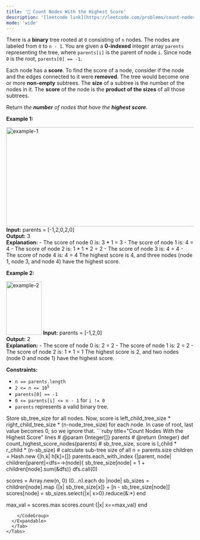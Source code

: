 ```yaml
---
title: '🧀 Count Nodes With the Highest Score'
description: '[leetcode link](https://leetcode.com/problems/count-nodes-with-the-highest-score/description/)'
mode: 'wide'
---
```

<Tabs>
  <Tab title="Question" icon="circle-question" iconType="regular">
    <Card>
      <p>There is a <strong>binary</strong> tree rooted at <code>0</code> consisting of <code>n</code> nodes. The nodes are labeled from <code>0</code> to <code>n - 1</code>. You are given a <strong>0-indexed</strong> integer array <code>parents</code> representing the tree, where <code>parents[i]</code> is the parent of node <code>i</code>. Since node <code>0</code> is the root, <code>parents[0] == -1</code>.</p>  <p>Each node has a <strong>score</strong>. To find the score of a node, consider if the node and the edges connected to it were <strong>removed</strong>. The tree would become one or more <strong>non-empty</strong> subtrees. The <strong>size</strong> of a subtree is the number of the nodes in it. The <strong>score</strong> of the node is the <strong>product of the sizes</strong> of all those subtrees.</p>  <p>Return <em>the <strong>number</strong> of nodes that have the <strong>highest score</strong></em>.</p>   <p><strong class="example">Example 1:</strong></p> <img alt="example-1" src="https://assets.leetcode.com/uploads/2021/10/03/example-1.png" style="width: 604px; height: 266px;" />  <strong>Input:</strong> parents = [-1,2,0,2,0] <br/> <strong>Output:</strong> 3 <br/> <strong>Explanation:</strong> - The score of node 0 is: 3 * 1 = 3 - The score of node 1 is: 4 = 4 - The score of node 2 is: 1 * 1 * 2 = 2 - The score of node 3 is: 4 = 4 - The score of node 4 is: 4 = 4 The highest score is 4, and three nodes (node 1, node 3, and node 4) have the highest score.   <p><strong class="example">Example 2:</strong></p> <img alt="example-2" src="https://assets.leetcode.com/uploads/2021/10/03/example-2.png" style="width: 95px; height: 143px;" />  <strong>Input:</strong> parents = [-1,2,0] <br/> <strong>Output:</strong> 2 <br/> <strong>Explanation:</strong> - The score of node 0 is: 2 = 2 - The score of node 1 is: 2 = 2 - The score of node 2 is: 1 * 1 = 1 The highest score is 2, and two nodes (node 0 and node 1) have the highest score.    <p><strong>Constraints:</strong></p>  <ul>  <li><code>n == parents.length</code></li>  <li><code>2 &lt;= n &lt;= 10<sup>5</sup></code></li>  <li><code>parents[0] == -1</code></li>  <li><code>0 &lt;= parents[i] &lt;= n - 1</code> for <code>i != 0</code></li>  <li><code>parents</code> represents a valid binary tree.</li> </ul> 
    </Card>
  </Tab>
  <Tab title="Solution" icon="lightbulb" iconType="regular" >
    <Card>
      Store sb_tree_size for all nodes. Now, score is left_child_tree_size * right_child_tree_size * (n-node_tree_size) for each node. In case of root, last value becomes 0, so we ignore that. 
    </Card>
  <Expandable title="code">
    <CodeGroup dropdown>
```ruby title="Count Nodes With the Highest Score" lines
# @param {Integer[]} parents
# @return {Integer}
def count_highest_score_nodes(parents)
  # sb_tree_size, score is l_child * r_child * (n-sb_size)
  # calculate sub-tree size of all
  n = parents.size
  children = Hash.new {|h,k| h[k]=[]}
  parents.each_with_index {|parent, node| children[parent]<<node if parent!=-1}
  sb_tree_size = Array.new(n, 0)
  
  dfs=->(node){ sb_tree_size[node] = 1 + children[node].sum(&dfs)}
  dfs.call(0)
  
  scores = Array.new(n, 0)
  (0...n).each do |node|
    sb_sizes = children[node].map {|x| sb_tree_size[x]} + [n - sb_tree_size[node]]
    scores[node] = sb_sizes.select{|x| x>0}.reduce(&:*)
  end

  max_val = scores.max
  scores.count {|x| x==max_val}
end
```
    </CodeGroup>
  </Expandable>
  </Tab>
</Tabs>